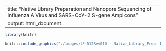 

---
title: "Native Library Preparation and Nanopore Sequencing of Influenza A Virus and SARS-CoV-2 S-gene Amplicons"
output: html_document
---


```{r setup, include=FALSE, message=FALSE, warnings=FALSE}
library(knitr)
```


```{r pdf, out.height = "1000px", out.width='100%', include=TRUE, fig.align="center", fig.cap="", echo=FALSE}
knitr::include_graphics("./images/LP-512Rev01D - Native_Library_Prep  Nanopore_Sequencing of InfA Virus  SARS-CoV-2 S-gene Amplicons.pdf")
```
